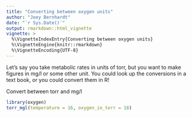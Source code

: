 ```yaml
---
title: "Converting between oxygen units"
author: "Joey Bernhardt"
date: "`r Sys.Date()`"
output: rmarkdown::html_vignette
vignette: >
  %\VignetteIndexEntry{Converting between oxygen units}
  %\VignetteEngine{knitr::rmarkdown}
  %\VignetteEncoding{UTF-8}
---
```


Let's say you take metabolic rates in units of torr, but you want to make figures in mg/l or some other unit. You could look up the conversions in a text book, or you could convert them in R!


Convert between torr and mg/l
```r
library(oxygen)
torr_mgl(temperature = 16, oxygen_in_torr = 18)
```

